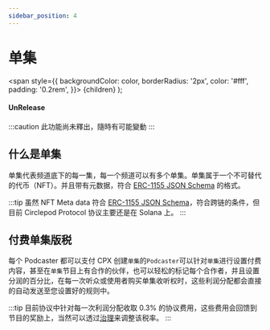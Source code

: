 ```yaml
---
sidebar_position: 4
---
```


# 单集

  <span
    style={{
      backgroundColor: color,
      borderRadius: '2px',
      color: '#fff',
      padding: '0.2rem',
    }}>
    {children}
  </span>
);

#### <Highlight color="#ff9966">UnRelease</Highlight>

:::caution
此功能尚未釋出，隨時有可能變動
:::

## 什么是单集

单集代表频道底下的每一集，每一个频道可以有多个单集。单集属于一个不可替代的代币（NFT）。并且带有元数据，符合 [ERC-1155 JSON Schema](https://github.com/ethereum/EIPs/blob/master/EIPS/eip-1155.md#erc-1155-metadata-uri-json-schema) 的格式。

:::tip
虽然 NFT Meta data 符合 [ERC-1155 JSON Schema](https://github.com/ethereum/EIPs/blob/master/EIPS/eip-1155.md#erc-1155-metadata-uri-json-schema)，符合跨链的条件，但目前 Circlepod Protocol 协议主要还是在 Solana 上。
:::

## 付费单集版税

每个 Podcaster 都可以支付 CPX 创建`单集`的`Podcaster`可以针对`单集`进行设置付费内容，甚至在`单集`节目上有合作的伙伴，也可以轻松的标记每个合作者，并且设置分润的百分比，在每一次听众或使用者购买单集收听权时，这些利润分配都会直接的自动发送至您设置好的规则中。

:::tip
目前协议中针对每一次利润分配收取 0.3% 的协议费用，这些费用会回馈到节目的奖励上，当然可以透过[治理](/docs/governance/intro)来调整该税率。
:::